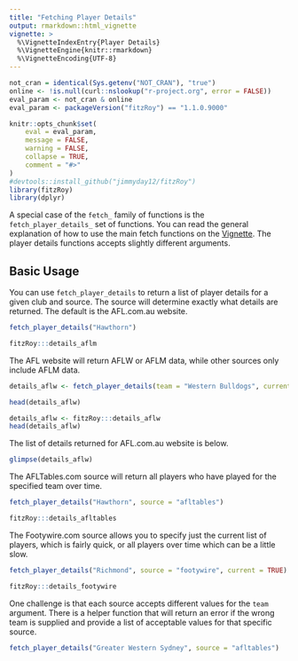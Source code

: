 ```yaml
---
title: "Fetching Player Details"
output: rmarkdown::html_vignette
vignette: >
  %\VignetteIndexEntry{Player Details}
  %\VignetteEngine{knitr::rmarkdown}
  %\VignetteEncoding{UTF-8}
---
```


```r
not_cran = identical(Sys.getenv("NOT_CRAN"), "true")
online <- !is.null(curl::nslookup("r-project.org", error = FALSE))
eval_param <- not_cran & online
eval_param <- packageVersion("fitzRoy") == "1.1.0.9000"

knitr::opts_chunk$set(
	eval = eval_param,
	message = FALSE,
	warning = FALSE,
	collapse = TRUE,
	comment = "#>"
)
#devtools::install_github("jimmyday12/fitzRoy")
library(fitzRoy)
library(dplyr)
```

A special case of the `fetch_` family of functions is the `fetch_player_details_` set of functions. You can read the general explanation of how to use the main fetch functions on the [Vignette](https://jimmyday12.github.io/fitzRoy/articles/main-fetch-functions.html). The player details functions accepts slightly different arguments. 


## Basic Usage
You can use `fetch_player_details` to return a list of player details for a given club and source. The source will determine exactly what details are returned. The default is the AFL.com.au website. 

```r
fetch_player_details("Hawthorn")
```
```r
fitzRoy:::details_aflm
```

The AFL website will return AFLW or AFLM data, while other sources only include AFLM data. 

```r
details_aflw <- fetch_player_details(team = "Western Bulldogs", current = TRUE, comp = "AFLW", source = "AFL")

head(details_aflw)
```
```r
details_aflw <- fitzRoy:::details_aflw
head(details_aflw)
```

The list of details returned for AFL.com.au website is below. 

```r
glimpse(details_aflw)
```

The AFLTables.com source will return all players who have played for the specified team over time.

```r
fetch_player_details("Hawthorn", source = "afltables")
```
```r
fitzRoy:::details_afltables
```

The Footywire.com source allows you to specify just the current list of players, which is fairly quick, or all players over time which can be a little slow. 


```r
fetch_player_details("Richmond", source = "footywire", current = TRUE)
```
```r
fitzRoy:::details_footywire
```

One challenge is that each source accepts different values for the `team` argument. There is a helper function that will return an error if the wrong team is supplied and provide a list of acceptable values for that specific source.

```r
fetch_player_details("Greater Western Sydney", source = "afltables")
```
